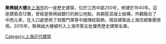 {{上海市优秀历史建筑
|名称 = 聚興誠大樓
|图片 = [[File:Juxingcheng_Dalou.JPG|250px]]
|所在 = 上海市黄浦区江西中路250号
|时代 = 1940年
|编号 = HP-J-017-V	
|公布 = 2015年
}}
'''聚興誠大樓'''是[[上海市|上海市]]的一座歷史建築，位於江西中路250号，修建於1940年。這座建築高12層，曾經是聚興誠銀行的辦公地點，為鋼筋混凝土結構，外觀融合了中西元素，在入口處使用了飛簷門罩等中國傳統裝飾。現該建築由上海住總集團使用。2015年，聚興誠大樓被列入上海市第五批優秀歷史建築名單。
{{上海市第五批优秀历史建筑}}
[[Category:上海近代建筑|Category:上海近代建筑]]